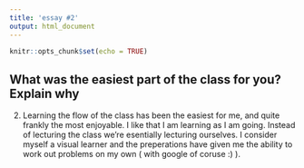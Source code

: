 ```yaml
---
title: 'essay #2'
output: html_document
---
```


```r
knitr::opts_chunk$set(echo = TRUE)
```
## What was the easiest part of the class for you? Explain why
2. Learning the flow of the class has been the easiest for me, and quite frankly the most enjoyable. I like that I am learning as I am going. Instead of lecturing the class we're esentially lecturing ourselves. I consider myself a visual learner and the preperations have given me the ability to work out problems on my own ( with google of coruse :) ). 
